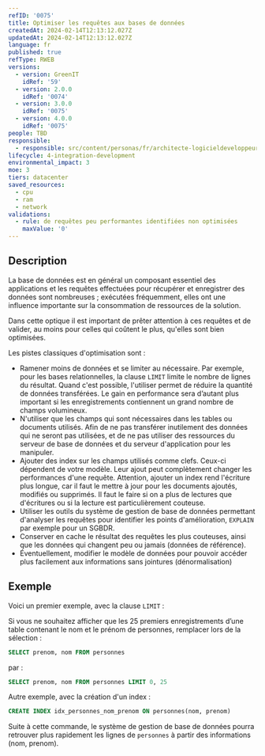 ```yaml
---
refID: '0075'
title: Optimiser les requêtes aux bases de données
createdAt: 2024-02-14T12:13:12.027Z
updatedAt: 2024-02-14T12:13:12.027Z
language: fr
published: true
refType: RWEB
versions:
  - version: GreenIT
    idRef: '59'
  - version: 2.0.0
    idRef: '0074'
  - version: 3.0.0
    idRef: '0075'
  - version: 4.0.0
    idRef: '0075'
people: TBD
responsible:
  - responsible: src/content/personas/fr/architecte-logicieldeveloppeur.mdx
lifecycle: 4-integration-development
environmental_impact: 3
moe: 3
tiers: datacenter
saved_resources:
  - cpu
  - ram
  - network
validations:
  - rule: de requêtes peu performantes identifiées non optimisées
    maxValue: '0'
---
```


## Description

La base de données est en général un composant essentiel des applications et les requêtes effectuées pour récupérer
et enregistrer des données sont nombreuses ; exécutées fréquemment, elles ont une influence importante sur la consommation de
ressources de la solution.

Dans cette optique il est important de prêter attention à ces requêtes et de valider, au moins pour celles qui coûtent le
plus, qu'elles sont bien optimisées.

Les pistes classiques d'optimisation sont :

* Ramener moins de données et se limiter au nécessaire. Par exemple, pour les bases relationnelles, la clause `LIMIT` limite le nombre de lignes du résultat. Quand c'est possible, l'utiliser permet de réduire la quantité de données transférées. Le gain en performance sera d’autant plus important si les enregistrements contiennent un grand nombre de champs volumineux.
* N'utiliser que les champs qui sont nécessaires dans les tables ou documents utilisés. Afin de ne pas transférer inutilement des données qui ne seront pas utilisées, et de ne pas utiliser des ressources du serveur de base de données et du serveur d'application pour les manipuler.
* Ajouter des index sur les champs utilisés comme clefs. Ceux-ci dépendent de votre modèle. Leur ajout peut complètement changer les performances d'une requête. Attention, ajouter un index rend l'écriture plus longue, car il faut le mettre à jour pour les documents ajoutés, modifiés ou supprimés. Il faut le faire si on a plus de lectures que d'écritures ou si la lecture est particulièrement couteuse.
* Utiliser les outils du système de gestion de base de données permettant d'analyser les requêtes pour identifier les points d'amélioration, `EXPLAIN` par exemple pour un SGBDR.
* Conserver en cache le résultat des requêtes les plus couteuses, ainsi que les données qui changent peu ou jamais (données de référence).
* Éventuellement, modifier le modèle de données pour pouvoir accéder plus facilement aux informations sans jointures (dénormalisation)

## Exemple

Voici un premier exemple, avec la clause `LIMIT` :

Si vous ne souhaitez afficher que les 25 premiers enregistrements d’une table contenant le nom et le prénom de personnes, remplacer lors de la sélection :

```sql
SELECT prenom, nom FROM personnes
```

par :

```sql
SELECT prenom, nom FROM personnes LIMIT 0, 25
```

Autre exemple, avec la création d'un index :

```sql
CREATE INDEX idx_personnes_nom_prenom ON personnes(nom, prenom)
```

Suite à cette commande, le système de gestion de base de données pourra retrouver plus rapidement les lignes de `personnes` à partir des informations (nom, prenom).
